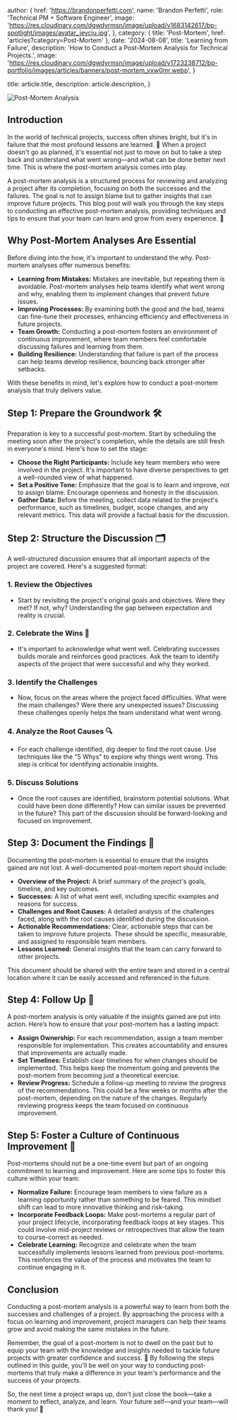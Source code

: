 
  author: {
    href: 'https://brandonperfetti.com',
    name: 'Brandon Perfetti',
    role: 'Technical PM + Software Engineer',
    image:
      'https://res.cloudinary.com/dgwdyrmsn/image/upload/v1683142617/bp-spotlight/images/avatar_jeycju.jpg',
  },
  category: { title: 'Post-Mortem', href: 'articles?category=Post-Mortem' },
  date: '2024-08-08',
  title: 'Learning from Failure',
  description: 'How to Conduct a Post-Mortem Analysis for Technical Projects.',
  image:
    'https://res.cloudinary.com/dgwdyrmsn/image/upload/v1723238712/bp-portfolio/images/articles/banners/post-mortem_vxw0mr.webp',
}

  title: article.title,
  description: article.description,
}


<img className="mx-auto" src={article.image} alt="Post-Mortem Analysis" />

## Introduction

In the world of technical projects, success often shines bright, but it's in failure that the most profound lessons are learned. 🚧 When a project doesn't go as planned, it's essential not just to move on but to take a step back and understand what went wrong—and what can be done better next time. This is where the post-mortem analysis comes into play.

A post-mortem analysis is a structured process for reviewing and analyzing a project after its completion, focusing on both the successes and the failures. The goal is not to assign blame but to gather insights that can improve future projects. This blog post will walk you through the key steps to conducting an effective post-mortem analysis, providing techniques and tips to ensure that your team can learn and grow from every experience. 🌱

## Why Post-Mortem Analyses Are Essential

Before diving into the how, it's important to understand the why. Post-mortem analyses offer numerous benefits:

- **Learning from Mistakes:** Mistakes are inevitable, but repeating them is avoidable. Post-mortem analyses help teams identify what went wrong and why, enabling them to implement changes that prevent future issues.
- **Improving Processes:** By examining both the good and the bad, teams can fine-tune their processes, enhancing efficiency and effectiveness in future projects.
- **Team Growth:** Conducting a post-mortem fosters an environment of continuous improvement, where team members feel comfortable discussing failures and learning from them.
- **Building Resilience:** Understanding that failure is part of the process can help teams develop resilience, bouncing back stronger after setbacks.

With these benefits in mind, let's explore how to conduct a post-mortem analysis that truly delivers value.

## Step 1: Prepare the Groundwork 🛠️

Preparation is key to a successful post-mortem. Start by scheduling the meeting soon after the project's completion, while the details are still fresh in everyone's mind. Here's how to set the stage:

- **Choose the Right Participants:** Include key team members who were involved in the project. It's important to have diverse perspectives to get a well-rounded view of what happened.
- **Set a Positive Tone:** Emphasize that the goal is to learn and improve, not to assign blame. Encourage openness and honesty in the discussion.
- **Gather Data:** Before the meeting, collect data related to the project's performance, such as timelines, budget, scope changes, and any relevant metrics. This data will provide a factual basis for the discussion.

## Step 2: Structure the Discussion 🗂️

A well-structured discussion ensures that all important aspects of the project are covered. Here's a suggested format:

### 1. **Review the Objectives**

- Start by revisiting the project's original goals and objectives. Were they met? If not, why? Understanding the gap between expectation and reality is crucial.

### 2. **Celebrate the Wins 🎉**

- It's important to acknowledge what went well. Celebrating successes builds morale and reinforces good practices. Ask the team to identify aspects of the project that were successful and why they worked.

### 3. **Identify the Challenges**

- Now, focus on the areas where the project faced difficulties. What were the main challenges? Were there any unexpected issues? Discussing these challenges openly helps the team understand what went wrong.

### 4. **Analyze the Root Causes 🔍**

- For each challenge identified, dig deeper to find the root cause. Use techniques like the "5 Whys" to explore why things went wrong. This step is critical for identifying actionable insights.

### 5. **Discuss Solutions**

- Once the root causes are identified, brainstorm potential solutions. What could have been done differently? How can similar issues be prevented in the future? This part of the discussion should be forward-looking and focused on improvement.

## Step 3: Document the Findings 📝

Documenting the post-mortem is essential to ensure that the insights gained are not lost. A well-documented post-mortem report should include:

- **Overview of the Project:** A brief summary of the project's goals, timeline, and key outcomes.
- **Successes:** A list of what went well, including specific examples and reasons for success.
- **Challenges and Root Causes:** A detailed analysis of the challenges faced, along with the root causes identified during the discussion.
- **Actionable Recommendations:** Clear, actionable steps that can be taken to improve future projects. These should be specific, measurable, and assigned to responsible team members.
- **Lessons Learned:** General insights that the team can carry forward to other projects.

This document should be shared with the entire team and stored in a central location where it can be easily accessed and referenced in the future.

## Step 4: Follow Up 🚀

A post-mortem analysis is only valuable if the insights gained are put into action. Here’s how to ensure that your post-mortem has a lasting impact:

- **Assign Ownership:** For each recommendation, assign a team member responsible for implementation. This creates accountability and ensures that improvements are actually made.
- **Set Timelines:** Establish clear timelines for when changes should be implemented. This helps keep the momentum going and prevents the post-mortem from becoming just a theoretical exercise.
- **Review Progress:** Schedule a follow-up meeting to review the progress of the recommendations. This could be a few weeks or months after the post-mortem, depending on the nature of the changes. Regularly reviewing progress keeps the team focused on continuous improvement.

## Step 5: Foster a Culture of Continuous Improvement 🌟

Post-mortems should not be a one-time event but part of an ongoing commitment to learning and improvement. Here are some tips to foster this culture within your team:

- **Normalize Failure:** Encourage team members to view failure as a learning opportunity rather than something to be feared. This mindset shift can lead to more innovative thinking and risk-taking.
- **Incorporate Feedback Loops:** Make post-mortems a regular part of your project lifecycle, incorporating feedback loops at key stages. This could involve mid-project reviews or retrospectives that allow the team to course-correct as needed.
- **Celebrate Learning:** Recognize and celebrate when the team successfully implements lessons learned from previous post-mortems. This reinforces the value of the process and motivates the team to continue engaging in it.

## Conclusion

Conducting a post-mortem analysis is a powerful way to learn from both the successes and challenges of a project. By approaching the process with a focus on learning and improvement, project managers can help their teams grow and avoid making the same mistakes in the future.

Remember, the goal of a post-mortem is not to dwell on the past but to equip your team with the knowledge and insights needed to tackle future projects with greater confidence and success. 🌱 By following the steps outlined in this guide, you'll be well on your way to conducting post-mortems that truly make a difference in your team's performance and the success of your projects.

So, the next time a project wraps up, don't just close the book—take a moment to reflect, analyze, and learn. Your future self—and your team—will thank you! 🚀

